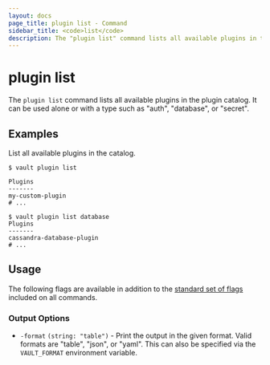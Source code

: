 ```yaml
---
layout: docs
page_title: plugin list - Command
sidebar_title: <code>list</code>
description: The "plugin list" command lists all available plugins in the plugin catalog.
---
```


# plugin list

The `plugin list` command lists all available plugins in the plugin catalog.
It can be used alone or with a type such as "auth", "database", or "secret".

## Examples

List all available plugins in the catalog.

```text
$ vault plugin list

Plugins
-------
my-custom-plugin
# ...

$ vault plugin list database
Plugins
-------
cassandra-database-plugin
# ...
```

## Usage

The following flags are available in addition to the [standard set of
flags](/docs/commands/index.html) included on all commands.

### Output Options

- `-format` `(string: "table")` - Print the output in the given format. Valid
  formats are "table", "json", or "yaml". This can also be specified via the
  `VAULT_FORMAT` environment variable.
